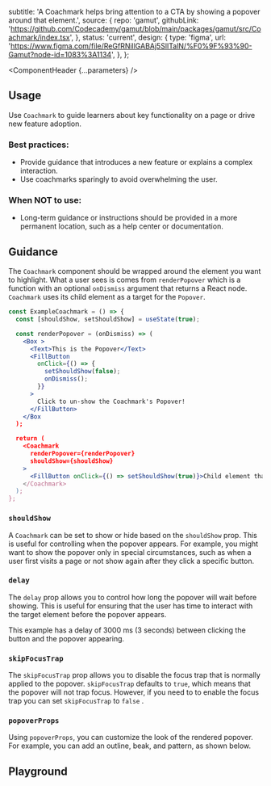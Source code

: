 


  subtitle:
    'A Coachmark helps bring attention to a CTA by showing a popover around that element.',
  source: {
    repo: 'gamut',
    githubLink:
      'https://github.com/Codecademy/gamut/blob/main/packages/gamut/src/Coachmark/index.tsx',
  },
  status: 'current',
  design: {
    type: 'figma',
    url: 'https://www.figma.com/file/ReGfRNillGABAj5SlITalN/%F0%9F%93%90-Gamut?node-id=1083%3A1134',
  },
};

<Meta of={CoachmarkStories} />

<ComponentHeader {...parameters} />

## Usage

Use `Coachmark` to guide learners about key functionality on a page or drive new feature adoption.

### Best practices:

- Provide guidance that introduces a new feature or explains a complex interaction.
- Use coachmarks sparingly to avoid overwhelming the user.

### When NOT to use:

- Long-term guidance or instructions should be provided in a more permanent location, such as a help center or documentation.

## Guidance

The `Coachmark` component should be wrapped around the element you want to highlight. What a user sees is comes from `renderPopover` which is a function with an optional `onDismiss` argument that returns a React node. `Coachmark` uses its child element as a target for the `Popover`.

```jsx
const ExampleCoachmark = () => {
  const [shouldShow, setShouldShow] = useState(true);

  const renderPopover = (onDismiss) => (
    <Box >
      <Text>This is the Popover</Text>
      <FillButton
        onClick={() => {
          setShouldShow(false);
          onDismiss();
        }}
      >
        Click to un-show the Coachmark's Popover!
      </FillButton>
    </Box
  );

  return (
    <Coachmark
      renderPopover={renderPopover}
      shouldShow={shouldShow}
    >
      <FillButton onClick={() => setShouldShow(true)}>Child element that triggers Coachmark</FillButton>
    </Coachmark>
  );
};
```

### `shouldShow`

A `Coachmark` can be set to show or hide based on the `shouldShow` prop. This is useful for controlling when the popover appears. For example, you might want to show the popover only in special circumstances, such as when a user first visits a page or not show again after they click a specific button.

<Canvas of={CoachmarkStories.ShouldShow} />

### `delay`

The `delay` prop allows you to control how long the popover will wait before showing. This is useful for ensuring that the user has time to interact with the target element before the popover appears.

This example has a delay of 3000 ms (3 seconds) between clicking the button and the popover appearing.

<Canvas of={CoachmarkStories.Delay} />

### `skipFocusTrap`

The `skipFocusTrap` prop allows you to disable the focus trap that is normally applied to the popover. `skipFocusTrap` defaults to `true`, which means that the popover will not trap focus. However, if you need to to enable the focus trap you can set `skipFocusTrap` to `false` .

### `popoverProps`

Using `popoverProps`, you can customize the look of the rendered popover. For example, you can add an outline, beak, and pattern, as shown below.

<Canvas of={CoachmarkStories.Customized} />

## Playground

<Canvas sourceState="shown" of={CoachmarkStories.Default} />

<Controls />
